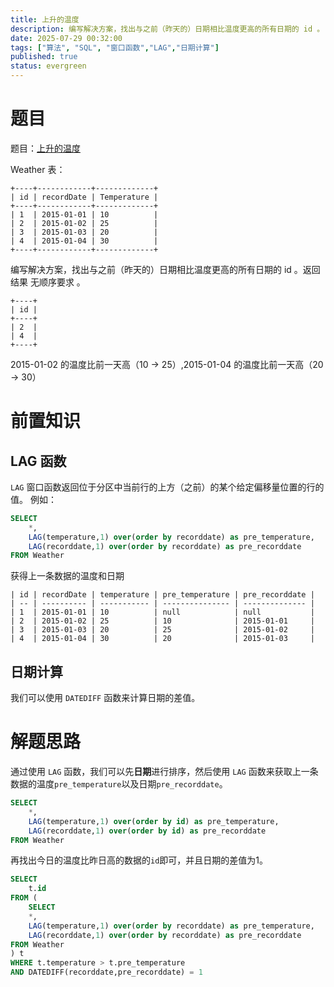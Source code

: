 ```yaml
---
title: 上升的温度
description: 编写解决方案，找出与之前（昨天的）日期相比温度更高的所有日期的 id 。
date: 2025-07-29 00:32:00
tags: ["算法", "SQL", "窗口函数","LAG","日期计算"]
published: true
status: evergreen
---
```

# 题目
题目：[上升的温度](https://leetcode.cn/problems/rising-temperature/description/)

Weather 表：
```text
+----+------------+-------------+
| id | recordDate | Temperature |
+----+------------+-------------+
| 1  | 2015-01-01 | 10          |
| 2  | 2015-01-02 | 25          |
| 3  | 2015-01-03 | 20          |
| 4  | 2015-01-04 | 30          |
+----+------------+-------------+
```
编写解决方案，找出与之前（昨天的）日期相比温度更高的所有日期的 id 。返回结果 无顺序要求 。
```text
+----+
| id |
+----+
| 2  |
| 4  |
+----+
```
2015-01-02 的温度比前一天高（10 -> 25）,2015-01-04 的温度比前一天高（20 -> 30）

# 前置知识

## LAG 函数
`LAG` 窗口函数返回位于分区中当前行的上方（之前）的某个给定偏移量位置的行的值。
例如：
```sql showLineNumbers {3,4}
SELECT 
    *,
    LAG(temperature,1) over(order by recorddate) as pre_temperature,
    LAG(recorddate,1) over(order by recorddate) as pre_recorddate
FROM Weather
```
获得上一条数据的温度和日期
```text
| id | recordDate | temperature | pre_temperature | pre_recorddate |
| -- | ---------- | ----------- | --------------- | -------------- |
| 1  | 2015-01-01 | 10          | null            | null           |
| 2  | 2015-01-02 | 25          | 10              | 2015-01-01     |
| 3  | 2015-01-03 | 20          | 25              | 2015-01-02     |
| 4  | 2015-01-04 | 30          | 20              | 2015-01-03     |
```
## 日期计算
我们可以使用 `DATEDIFF` 函数来计算日期的差值。


# 解题思路
通过使用 `LAG` 函数，我们可以先**日期**进行排序，然后使用 `LAG` 函数来获取上一条数据的温度`pre_temperature`以及日期`pre_recorddate`。
```sql showLineNumbers {3}
SELECT 
    *,
    LAG(temperature,1) over(order by id) as pre_temperature,
    LAG(recorddate,1) over(order by id) as pre_recorddate
FROM Weather
```
再找出今日的温度比昨日高的数据的`id`即可，并且日期的差值为1。
```sql
SELECT
    t.id
FROM (
    SELECT 
    *,
    LAG(temperature,1) over(order by recorddate) as pre_temperature,
    LAG(recorddate,1) over(order by recorddate) as pre_recorddate
FROM Weather
) t
WHERE t.temperature > t.pre_temperature
AND DATEDIFF(recorddate,pre_recorddate) = 1
```